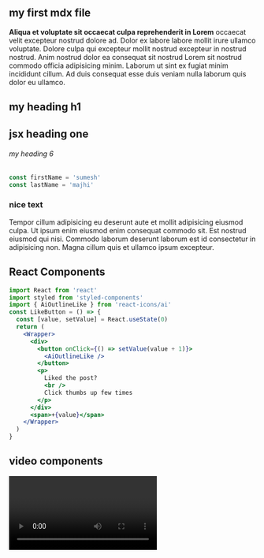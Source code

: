 
<section className="mdx-page">

## my first mdx file

**Aliqua et voluptate sit occaecat culpa reprehenderit in Lorem** occaecat velit excepteur nostrud dolore ad. Dolor ex labore labore mollit irure ullamco voluptate. Dolore culpa qui excepteur mollit nostrud excepteur in nostrud nostrud. Anim nostrud dolor ea consequat sit nostrud Lorem sit nostrud commodo officia adipisicing minim. Laborum ut sint ex fugiat minim incididunt cillum. Ad duis consequat esse duis veniam nulla laborum quis dolor eu ullamco.

# my heading h1

<h1 className="special">jsx heading one</h1>

###### my heading 6

<div className="code">

```js
const firstName = 'sumesh'
const lastName = 'majhi'
```

</div>

<div className="nice-text">

<h3>nice text </h3>

<FiInfo className="nice-text-icon"> </FiInfo>

Tempor cillum adipisicing eu deserunt aute et mollit adipisicing eiusmod culpa. Ut ipsum enim eiusmod enim consequat commodo sit. Est nostrud eiusmod qui nisi. Commodo laborum deserunt laborum est id consectetur in adipisicing non. Magna cillum quis et ullamco ipsum excepteur.

</div>

<h2> React Components </h2>

<Counter />

```jsx
import React from 'react'
import styled from 'styled-components'
import { AiOutlineLike } from 'react-icons/ai'
const LikeButton = () => {
  const [value, setValue] = React.useState(0)
  return (
    <Wrapper>
      <div>
        <button onClick={() => setValue(value + 1)}>
          <AiOutlineLike />
        </button>
        <p>
          Liked the post?
          <br />
          Click thumbs up few times
        </p>
      </div>
      <span>+{value}</span>
    </Wrapper>
  )
}
```

<LikeButton />

<h2>video components</h2>

<RegVideo />

<Video />

<h2>regular heading</h2>

<h2 title>title heading</h2>

<h4>inline code</h4>

`console.log('hello there');`

<Link to="/posts" className="btn center-btn">
  all posts
</Link>

</section>
